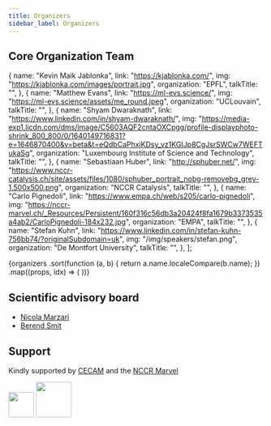 ```yaml
---
title: Organizers
sidebar_label: Organizers
---
```



## Core Organization Team

  {
    name: "Kevin Maik Jablonka",
    link: "https://kjablonka.com/",
    img: "https://kjablonka.com/images/portrait.jpg",
    organization: "EPFL",
    talkTitle: "",
  },
  {
    name: "Matthew Evans",
    link: "https://ml-evs.science/",
    img: "https://ml-evs.science/assets/me_round.jpeg",
    organization: "UCLouvain",
    talkTitle: "",
  },
  {
    name: "Shyam Dwaraknath",
    link: "https://www.linkedin.com/in/shyam-dwaraknath/",
    img: "https://media-exp1.licdn.com/dms/image/C5603AQF2cntaOXCpgg/profile-displayphoto-shrink_800_800/0/1640149716831?e=1646870400&v=beta&t=eQdbCaPhxjKDsy_vz1KGIJp8CgJsrSWCw7WEFTukaSg",
    organization: "Luxembourg Institute of Science and Technology",
    talkTitle: "",
  },
  {
    name: "Sebastiaan Huber",
    link: "http://sphuber.net/",
    img: "https://www.nccr-catalysis.ch/site/assets/files/1080/sphuber_portrait_nobg-removebg_grey-1.500x500.png",
    organization: "NCCR Catalysis",
    talkTitle: "",
  },
  {
    name: "Carlo Pignedoli",
    link: "https://www.empa.ch/web/s205/carlo-pignedoli",
    img: "https://nccr-marvel.ch/_Resources/Persistent/160f316c56db3a20424f8fa1679b3373535a4ab2/CarloPignedoli-184x232.jpg",
    organization: "EMPA",
    talkTitle: "",
  },
  {
    name: "Stefan Kuhn",
    link: "https://www.linkedin.com/in/stefan-kuhn-756bb74/?originalSubdomain=uk",
    img: "/img/speakers/stefan.png",
    organization: "De Montfort University",
    talkTitle: "",
  },
];

<div className="container">
  <div className="row">
    {organizers
      .sort(function (a, b) {
        return a.name.localeCompare(b.name);
      })
      .map((props, idx) => (
        <Card key={idx} {...props} />
      ))}
  </div>
</div>

## Scientific advisory board

- [Nicola Marzari](http://theossrv1.epfl.ch/Main/Contact)
- [Berend Smit](https://www.epfl.ch/labs/lsmo/smit/)

## Support

Kindly supported by [CECAM](https://www.cecam.org) and the [NCCR Marvel](https://nccr-marvel.ch)



 <img height='50' src="https://www.cecam.org/themes/cecam/assets/images/logo.png"/> <span> </span>  <img height='70' src="https://nccr-marvel.ch/_Resources/Static/Packages/Marvel.Website/Images/marvel-logo-text.svg?bust=ad32c11f"/> 
